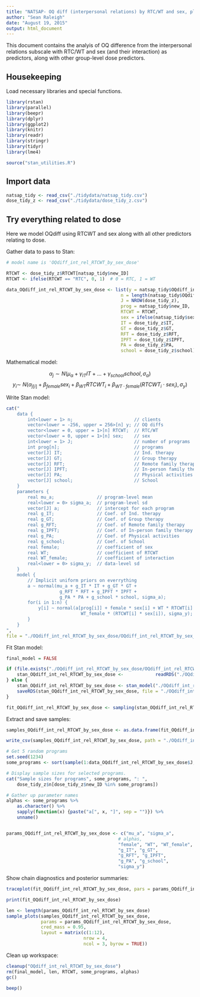 ```yaml
---
title: "NATSAP- OQ diff (interpersonal relations) by RTC/WT and sex, plus dose predictors"
author: "Sean Raleigh"
date: "August 19, 2015"
output: html_document
---
```


This document contains the analyis of OQ difference from the interpersonal relations subscale with RTC/WT and sex (and their interaction) as predictors, along with other group-level dose predictors.

## Housekeeping

Load necessary libraries and special functions.

```r
library(rstan)
library(parallel)
library(beepr)
library(dplyr)
library(ggplot2)
library(knitr)
library(readr)
library(stringr)
library(tidyr)
library(lme4)
```

```r
source("stan_utilities.R")
```

## Import data

```r
natsap_tidy <- read_csv("./tidydata/natsap_tidy.csv")
dose_tidy_z <- read_csv("./tidydata/dose_tidy_z.csv")
```


## Try everything related to dose

Here we model OQdiff using RTCWT and sex along with all other predictors relating to dose.

Gather data to pass to Stan:

```r
# model name is 'OQdiff_int_rel_RTCWT_by_sex_dose'

RTCWT <- dose_tidy_z$RTCWT[natsap_tidy$new_ID]
RTCWT <- ifelse(RTCWT == "RTC", 0, 1)  # 0 = RTC, 1 = WT

data_OQdiff_int_rel_RTCWT_by_sex_dose <- list(y = natsap_tidy$OQdiff_int_rel,
                                           n = length(natsap_tidy$OQdiff_int_rel),
                                           J = NROW(dose_tidy_z),
                                           prog = natsap_tidy$new_ID,
                                           RTCWT = RTCWT,
                                           sex = ifelse(natsap_tidy$sex == "MALE", 0, 1),
                                           IT = dose_tidy_z$IT,
                                           GT = dose_tidy_z$GT,
                                           RFT = dose_tidy_z$RFT,
                                           IPFT = dose_tidy_z$IPFT,
                                           PA = dose_tidy_z$PA,
                                           school = dose_tidy_z$school)
```

Mathematical model:

$$ \alpha_{j} \sim N\left( \mu_{\alpha} + \gamma_{IT} IT + \dots + \gamma_{school} school, \sigma_{\alpha} \right) $$
$$ y_{i} \sim ~ N\left( \alpha_{j[i]} + \beta_{female} sex_{i} + 
        \beta_{WT} RTCWT_{i} +
        \beta_{WT \cdot female}  (RTCWT_{i} \cdot sex_{i} \right), \sigma_{y}) $$

Write Stan model:

```r
cat("
    data {
        int<lower = 1> n;                       // clients
        vector<lower = -256, upper = 256>[n] y; // OQ diffs
        vector<lower = 0, upper = 1>[n] RTCWT;  // RTC/WT
        vector<lower = 0, upper = 1>[n] sex;    // sex
        int<lower = 1> J;                       // number of programs
        int prog[n];                            // programs
        vector[J] IT;                           // Ind. therapy
        vector[J] GT;                           // Group therapy
        vector[J] RFT;                          // Remote family therapy
        vector[J] IPFT;                         // In-person family therapy
        vector[J] PA;                           // Physical activities
        vector[J] school;                       // School
    }
    parameters {
        real mu_a;                // program-level mean
        real<lower = 0> sigma_a;  // program-level sd 
        vector[J] a;              // intercept for each program
        real g_IT;                // Coef. of Ind. therapy
        real g_GT;                // Coef. of Group therapy
        real g_RFT;               // Coef. of Remote family therapy
        real g_IPFT;              // Coef. of In-person family therapy
        real g_PA;                // Coef. of Physical activities
        real g_school;            // Coef. of School
        real female;              // coefficient of sex
        real WT;                  // coefficient of RTCWT
        real WT_female;           // coefficient of interaction
        real<lower = 0> sigma_y;  // data-level sd
    }
    model {
        // Implicit uniform priors on everrything
        a ~ normal(mu_a + g_IT * IT + g_GT * GT +
                    g_RFT * RFT + g_IPFT * IPFT +
                    g_PA * PA + g_school * school, sigma_a);
        for(i in 1:n) {
            y[i] ~ normal(a[prog[i]] + female * sex[i] + WT * RTCWT[i] + 
                            WT_female * (RTCWT[i] * sex[i]), sigma_y);
        }
    }
",
file = "./OQdiff_int_rel_RTCWT_by_sex_dose/OQdiff_int_rel_RTCWT_by_sex_dose.stan")
```

Fit Stan model:

```r
final_model = FALSE

if (file.exists("./OQdiff_int_rel_RTCWT_by_sex_dose/OQdiff_int_rel_RTCWT_by_sex_dose.rds") & final_model == TRUE) {
    stan_OQdiff_int_rel_RTCWT_by_sex_dose <-            readRDS("./OQdiff_int_rel_RTCWT_by_sex_dose/OQdiff_int_rel_RTCWT_by_sex_dose.rds")
} else {
    stan_OQdiff_int_rel_RTCWT_by_sex_dose <- stan_model("./OQdiff_int_rel_RTCWT_by_sex_dose/OQdiff_int_rel_RTCWT_by_sex_dose.stan")
    saveRDS(stan_OQdiff_int_rel_RTCWT_by_sex_dose, file = "./OQdiff_int_rel_RTCWT_by_sex_dose/OQdiff_int_rel_RTCWT_by_sex_dose.rds")
}

fit_OQdiff_int_rel_RTCWT_by_sex_dose <- sampling(stan_OQdiff_int_rel_RTCWT_by_sex_dose, data = data_OQdiff_int_rel_RTCWT_by_sex_dose)
```

Extract and save samples:

```r
samples_OQdiff_int_rel_RTCWT_by_sex_dose <- as.data.frame(fit_OQdiff_int_rel_RTCWT_by_sex_dose)

write_csv(samples_OQdiff_int_rel_RTCWT_by_sex_dose, path = "./OQdiff_int_rel_RTCWT_by_sex_dose/OQdiff_int_rel_RTCWT_by_sex_dose.csv")

# Get 5 random programs
set.seed(1234)
some_programs <- sort(sample(1:data_OQdiff_int_rel_RTCWT_by_sex_dose$J, 5))

# Display sample sizes for selected programs.
cat("Sample sizes for programs", some_programs, ": ",
    dose_tidy_z$n[dose_tidy_z$new_ID %in% some_programs])

# Gather up parameter names
alphas <- some_programs %>%
    as.character() %>%
    sapply(function(x) {paste("a[", x, "]", sep = "")}) %>%
    unname()


params_OQdiff_int_rel_RTCWT_by_sex_dose <- c("mu_a", "sigma_a",
                                          # alphas,
                                          "female", "WT", "WT_female",
                                          "g_IT", "g_GT",
                                          "g_RFT", "g_IPFT",
                                          "g_PA", "g_school",
                                          "sigma_y")
```

Show chain diagnostics and posterior summaries:

```r
traceplot(fit_OQdiff_int_rel_RTCWT_by_sex_dose, pars = params_OQdiff_int_rel_RTCWT_by_sex_dose, inc_warmup = FALSE)

print(fit_OQdiff_int_rel_RTCWT_by_sex_dose)

len <- length(params_OQdiff_int_rel_RTCWT_by_sex_dose)
sample_plots(samples_OQdiff_int_rel_RTCWT_by_sex_dose,
             params = params_OQdiff_int_rel_RTCWT_by_sex_dose,
             cred_mass = 0.95,
             layout = matrix(c(1:12),
                             nrow = 4,
                             ncol = 3, byrow = TRUE))
```

Clean up workspace:

```r
cleanup("OQdiff_int_rel_RTCWT_by_sex_dose")
rm(final_model, len, RTCWT, some_programs, alphas)
gc()
```


```r
beep()
```
